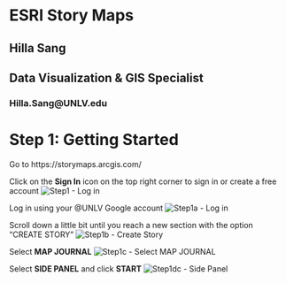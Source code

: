 # ESRI Story Maps
## Hilla Sang
## Data Visualization & GIS Specialist
### Hilla.Sang@UNLV.edu

# Step 1: Getting Started

Go to https://storymaps.arcgis.com/ 

Click on the **Sign In** icon on the top right corner to sign in or create a free account
![Step1 - Log in](d2ba06eb13c7bf2c4227688526c459cf154d945d)




Log in using your @UNLV Google account
![Step1a - Log in](https://github.com/Data-Cat/StoryMaps/blob/master/Step1a.png)




Scroll down a little bit until you reach a new section with the option “CREATE STORY”
![Step1b - Create Story](https://github.com/Data-Cat/StoryMaps/blob/master/Step1b.png)




Select **MAP JOURNAL**
![Step1c - Select MAP JOURNAL](https://github.com/Data-Cat/StoryMaps/blob/master/Step1c.png)




Select **SIDE PANEL** and click **START**
![Step1dc - Side Panel](https://github.com/Data-Cat/StoryMaps/blob/master/Step1d.png)

